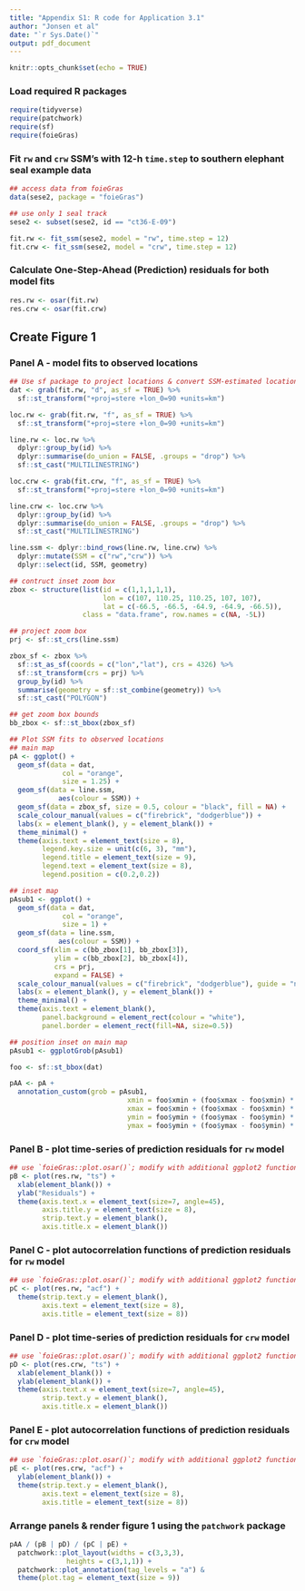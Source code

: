 ```yaml
---
title: "Appendix S1: R code for Application 3.1"
author: "Jonsen et al"
date: "`r Sys.Date()`"
output: pdf_document
---
```


```r
knitr::opts_chunk$set(echo = TRUE)
```

### Load required R packages
```r
require(tidyverse)
require(patchwork)
require(sf)
require(foieGras)
```

### Fit `rw` and `crw` SSM's with 12-h `time.step` to southern elephant seal example data
```r
## access data from foieGras
data(sese2, package = "foieGras")

## use only 1 seal track
sese2 <- subset(sese2, id == "ct36-E-09")

fit.rw <- fit_ssm(sese2, model = "rw", time.step = 12)
fit.crw <- fit_ssm(sese2, model = "crw", time.step = 12)
```

### Calculate One-Step-Ahead (Prediction) residuals for both model fits
```r

res.rw <- osar(fit.rw)
res.crw <- osar(fit.crw)
```

## Create Figure 1
### Panel A - model fits to observed locations
```r

## Use sf package to project locations & convert SSM-estimated locations to lines
dat <- grab(fit.rw, "d", as_sf = TRUE) %>% 
  sf::st_transform("+proj=stere +lon_0=90 +units=km")

loc.rw <- grab(fit.rw, "f", as_sf = TRUE) %>%
  sf::st_transform("+proj=stere +lon_0=90 +units=km") 

line.rw <- loc.rw %>%
  dplyr::group_by(id) %>%
  dplyr::summarise(do_union = FALSE, .groups = "drop") %>%
  sf::st_cast("MULTILINESTRING")

loc.crw <- grab(fit.crw, "f", as_sf = TRUE) %>%
  sf::st_transform("+proj=stere +lon_0=90 +units=km") 

line.crw <- loc.crw %>%
  dplyr::group_by(id) %>%
  dplyr::summarise(do_union = FALSE, .groups = "drop") %>%
  sf::st_cast("MULTILINESTRING")

line.ssm <- dplyr::bind_rows(line.rw, line.crw) %>%
  dplyr::mutate(SSM = c("rw","crw")) %>%
  dplyr::select(id, SSM, geometry)

## contruct inset zoom box
zbox <- structure(list(id = c(1,1,1,1,1), 
                       lon = c(107, 110.25, 110.25, 107, 107), 
                       lat = c(-66.5, -66.5, -64.9, -64.9, -66.5)), 
                  class = "data.frame", row.names = c(NA, -5L))

## project zoom box
prj <- sf::st_crs(line.ssm)

zbox_sf <- zbox %>%
  sf::st_as_sf(coords = c("lon","lat"), crs = 4326) %>%
  sf::st_transform(crs = prj) %>%
  group_by(id) %>%
  summarise(geometry = sf::st_combine(geometry)) %>%
  sf::st_cast("POLYGON")

## get zoom box bounds
bb_zbox <- sf::st_bbox(zbox_sf)

## Plot SSM fits to observed locations
## main map
pA <- ggplot() +
  geom_sf(data = dat, 
             col = "orange", 
             size = 1.25) +
  geom_sf(data = line.ssm,
            aes(colour = SSM)) +
  geom_sf(data = zbox_sf, size = 0.5, colour = "black", fill = NA) +
  scale_colour_manual(values = c("firebrick", "dodgerblue")) +
  labs(x = element_blank(), y = element_blank()) +
  theme_minimal() +
  theme(axis.text = element_text(size = 8),
        legend.key.size = unit(c(6, 3), "mm"),
        legend.title = element_text(size = 9),
        legend.text = element_text(size = 8),
        legend.position = c(0.2,0.2))

## inset map
pAsub1 <- ggplot() +
  geom_sf(data = dat, 
             col = "orange", 
             size = 1) +
  geom_sf(data = line.ssm,
            aes(colour = SSM)) +
  coord_sf(xlim = c(bb_zbox[1], bb_zbox[3]), 
           ylim = c(bb_zbox[2], bb_zbox[4]), 
           crs = prj, 
           expand = FALSE) +
  scale_colour_manual(values = c("firebrick", "dodgerblue"), guide = "none") +
  labs(x = element_blank(), y = element_blank()) +
  theme_minimal() +
  theme(axis.text = element_blank(),
        panel.background = element_rect(colour = "white"),
        panel.border = element_rect(fill=NA, size=0.5))

## position inset on main map
pAsub1 <- ggplotGrob(pAsub1)

foo <- sf::st_bbox(dat)

pAA <- pA + 
  annotation_custom(grob = pAsub1, 
                             xmin = foo$xmin + (foo$xmax - foo$xmin) * 0.35, 
                             xmax = foo$xmin + (foo$xmax - foo$xmin) * 1.30, 
                             ymin = foo$ymin + (foo$ymax - foo$ymin) * 0.35, 
                             ymax = foo$ymin + (foo$ymax - foo$ymin) * 1.05)
```


### Panel B - plot time-series of prediction residuals for `rw` model
```r

## use `foieGras::plot.osar()`; modify with additional ggplot2 functions
pB <- plot(res.rw, "ts") + 
  xlab(element_blank()) + 
  ylab("Residuals") +
  theme(axis.text.x = element_text(size=7, angle=45), 
        axis.title.y = element_text(size = 8),
        strip.text.y = element_blank(),
        axis.title.x = element_blank())
```


### Panel C - plot autocorrelation functions of prediction residuals for `rw` model
```r

## use `foieGras::plot.osar()`; modify with additional ggplot2 functions
pC <- plot(res.rw, "acf") + 
  theme(strip.text.y = element_blank(),
        axis.text = element_text(size = 8),
        axis.title = element_text(size = 8))
```


### Panel D - plot time-series of prediction residuals for `crw` model
```r

## use `foieGras::plot.osar()`; modify with additional ggplot2 functions
pD <- plot(res.crw, "ts") + 
  xlab(element_blank()) + 
  ylab(element_blank()) +
  theme(axis.text.x = element_text(size=7, angle=45), 
        strip.text.y = element_blank(),
        axis.title.x = element_blank())
```


### Panel E - plot autocorrelation functions of prediction residuals for `crw` model
```r

## use `foieGras::plot.osar()`; modify with additional ggplot2 functions
pE <- plot(res.crw, "acf") + 
  ylab(element_blank()) +
  theme(strip.text.y = element_blank(),
        axis.text = element_text(size = 8),
        axis.title = element_text(size = 8))
```


### Arrange panels & render figure 1 using the `patchwork` package
```r

pAA / (pB | pD) / (pC | pE) +
  patchwork::plot_layout(widths = c(3,3,3),
              heights = c(3,1,1)) +
  patchwork::plot_annotation(tag_levels = "a") &
  theme(plot.tag = element_text(size = 9))
```


